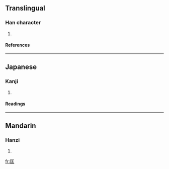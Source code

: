 ==Translingual==
===Han character===
{{Han char|rn=22|rad=匚|as=05|sn=7|four=|canj=尸一土戈 (SMGI)}}
# {{defn|Han}}
====References====
{{Han ref|kx=0153.300|dkj=02613|dj=0345.160|hdz=10084.070|uh=5324|ud=21284}}
----
==Japanese==
===Kanji===
{{ja-kanji|grade=|rs=匚05}}
# {{defn|Japanese}} 
====Readings====
{{ja-readings|on=[[きゃく]] (kyaku), [[こく]] (koku)|kun=[[はこ]] (hako)}}
----
==Mandarin==
===Hanzi===
{{cmn-hanzi|pin=[[qū]] ([[qu1]])|wg=ch'ü<sup>1</sup>}}
# {{defn|Mandarin}}

[[fr:匤]]